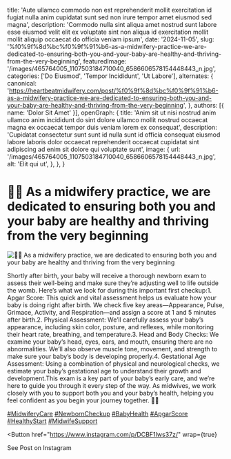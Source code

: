   title: 'Aute ullamco commodo non est reprehenderit mollit exercitation id fugiat nulla anim cupidatat sunt sed non irure tempor amet eiusmod sed magna',
  description: 'Commodo nulla sint aliqua amet nostrud sunt labore esse eiusmod velit elit ex voluptate sint non aliqua id exercitation mollit mollit aliquip occaecat do officia veniam ipsum',
  date: '2024-11-05',
  slug: '%f0%9f%8d%bc%f0%9f%91%b6-as-a-midwifery-practice-we-are-dedicated-to-ensuring-both-you-and-your-baby-are-healthy-and-thriving-from-the-very-beginning',
  featuredImage: '/images/465764005_1107503184710040_6586606578154448443_n.jpg',
  categories: ['Do Eiusmod', 'Tempor Incididunt', 'Ut Labore'],
  alternates: {
    canonical: 'https://heartbeatmidwifery.com/post/%f0%9f%8d%bc%f0%9f%91%b6-as-a-midwifery-practice-we-are-dedicated-to-ensuring-both-you-and-your-baby-are-healthy-and-thriving-from-the-very-beginning',
  },
  authors: [{ name: 'Dolor Sit Amet' }],
  openGraph: {
    title: 'Anim sit ut nisi nostrud anim ullamco anim incididunt do sint dolore ullamco mollit nostrud occaecat magna ex occaecat tempor duis veniam lorem ex consequat',
    description: 'Cupidatat consectetur sunt sunt id nulla sunt id officia consequat eiusmod labore laboris dolor occaecat reprehenderit occaecat cupidatat sint adipiscing ad enim sit dolore qui voluptate sunt',
    image: {
      url: '/images/465764005_1107503184710040_6586606578154448443_n.jpg',
      alt: 'Elit qui ut',
    },
  },
}


# 🍼👶 As a midwifery practice, we are dedicated to ensuring both you and your baby are healthy and thriving from the very beginning

<Image
  src="/images/465764005_1107503184710040_6586606578154448443_n.jpg"
  size="large"
  wrap={true}
  alt="🍼👶 As a midwifery practice, we are dedicated to ensuring both you and your baby are healthy and thriving from the very beginning"
/>

Shortly after birth, your baby will receive a thorough newborn exam to assess their well-being and make sure they’re adjusting well to life outside the womb. Here’s what we look for during this important first checkup:1. Apgar Score: This quick and vital assessment helps us evaluate how your baby is doing right after birth. We check five key areas—Appearance, Pulse, Grimace, Activity, and Respiration—and assign a score at 1 and 5 minutes after birth.2. Physical Assessment: We’ll carefully assess your baby’s appearance, including skin color, posture, and reflexes, while monitoring their heart rate, breathing, and temperature.3. Head and Body Checks: We examine your baby’s head, eyes, ears, and mouth, ensuring there are no abnormalities. We’ll also observe muscle tone, movement, and strength to make sure your baby’s body is developing properly.4. Gestational Age Assessment: Using a combination of physical and neurological checks, we estimate your baby’s gestational age to understand their growth and development.This exam is a key part of your baby’s early care, and we’re here to guide you through it every step of the way. As midwives, we work closely with you to support both you and your baby’s health, helping you feel confident as you begin your journey together. 🍼👶

[#MidwiferyCare](https://www.instagram.com/explore/tags/MidwiferyCare/) [#NewbornCheckup](https://www.instagram.com/explore/tags/NewbornCheckup/) [#BabyHealth](https://www.instagram.com/explore/tags/BabyHealth/) [#ApgarScore](https://www.instagram.com/explore/tags/ApgarScore/) [#HealthyStart](https://www.instagram.com/explore/tags/HealthyStart/) [#MidwifeSupport](https://www.instagram.com/explore/tags/MidwifeSupport/)

<Button
  href="https://www.instagram.com/p/DCBF1Iws37z/"
  wrap={true}
>
  See Post on Instagram
</Button>
